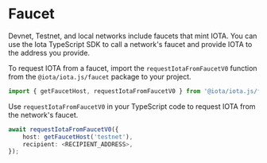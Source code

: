 
# Faucet

Devnet, Testnet, and local networks include faucets that mint IOTA. You can use the Iota TypeScript
SDK to call a network's faucet and provide IOTA to the address you provide.

To request IOTA from a faucet, import the `requestIotaFromFaucetV0` function from the
`@iota/iota.js/faucet` package to your project.

```typescript
import { getFaucetHost, requestIotaFromFaucetV0 } from '@iota/iota.js/faucet';
```

Use `requestIotaFromFaucetV0` in your TypeScript code to request IOTA from the network's faucet.

```typescript
await requestIotaFromFaucetV0({
	host: getFaucetHost('testnet'),
	recipient: <RECIPIENT_ADDRESS>,
});
```

<Faucet/>
